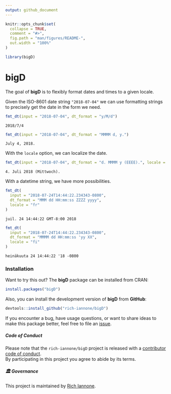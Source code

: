 ```yaml
---
output: github_document
---
```


<!-- README.md is generated from README.Rmd. Please edit that file -->

```r
knitr::opts_chunk$set(
  collapse = TRUE,
  comment = "#>",
  fig.path = "man/figures/README-",
  out.width = "100%"
)
```

```r
library(bigD)
```


# bigD

The goal of **bigD** is to flexibly format dates and times to a given locale.

Given the ISO-8601 date string `"2018-07-04"` we can use formatting strings to precisely get the date in the form we need.

```r
fmt_dt(input = "2018-07-04", dt_format = "y/M/d")
```

```
2018/7/4
```

```r
fmt_dt(input = "2018-07-04", dt_format = "MMMM d, y.")
```

```
July 4, 2018.
```

With the `locale` option, we can localize the date.

```r
fmt_dt(input = "2018-07-04", dt_format = "d. MMMM y (EEEE).", locale = "de")
```

```
4. Juli 2018 (Mittwoch).
```

With a datetime string, we have more possibilities.


```r
fmt_dt(
  input = "2018-07-24T14:44:22.234343-0800",
  dt_format = "MMM dd HH:mm:ss ZZZZ yyyy",
  locale = "fr"
)
```

```
juil. 24 14:44:22 GMT-8:00 2018
```

```r
fmt_dt(
  input = "2018-07-24T14:44:22.234343-0800",
  dt_format = "MMMM dd HH:mm:ss 'yy XX",
  locale = "fi"
)
```

```
heinäkuuta 24 14:44:22 '18 -0800
```

### Installation

Want to try this out? The **bigD** package can be installed from CRAN:

``` r
install.packages("bigD")
```

Also, you can install the development version of **bigD** from **GitHub**:

``` r
devtools::install_github("rich-iannone/bigD")
```

If you encounter a bug, have usage questions, or want to share ideas to make this package better, feel free to file an [issue](https://github.com/rich-iannone/bigD/issues).

##### Code of Conduct

Please note that the `rich-iannone/bigD` project is released with a [contributor code of conduct](https://www.contributor-covenant.org/version/2/0/code_of_conduct/).<br>By participating in this project you agree to abide by its terms.

##### 🏛️ Governance

This project is maintained by [Rich Iannone](https://github.com/rich-iannone).
